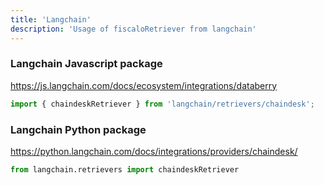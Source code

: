 ```yaml
---
title: 'Langchain'
description: 'Usage of fiscaloRetriever from langchain'
---
```


### Langchain Javascript package

https://js.langchain.com/docs/ecosystem/integrations/databerry

```js
import { chaindeskRetriever } from 'langchain/retrievers/chaindesk';
```

### Langchain Python package

https://python.langchain.com/docs/integrations/providers/chaindesk/

```python
from langchain.retrievers import chaindeskRetriever
```
